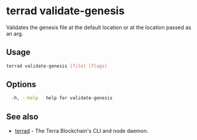 # terrad validate-genesis

Validates the genesis file at the default location or at the location passed as an arg. 

## Usage

```sh Terrad
terrad validate-genesis [file] [flags]
```

## Options

```sh Terrad
  -h, --help   help for validate-genesis
```

## See also

* [terrad](terrad.mdx)	 - The Terra Blockchain's CLI and node daemon. 



